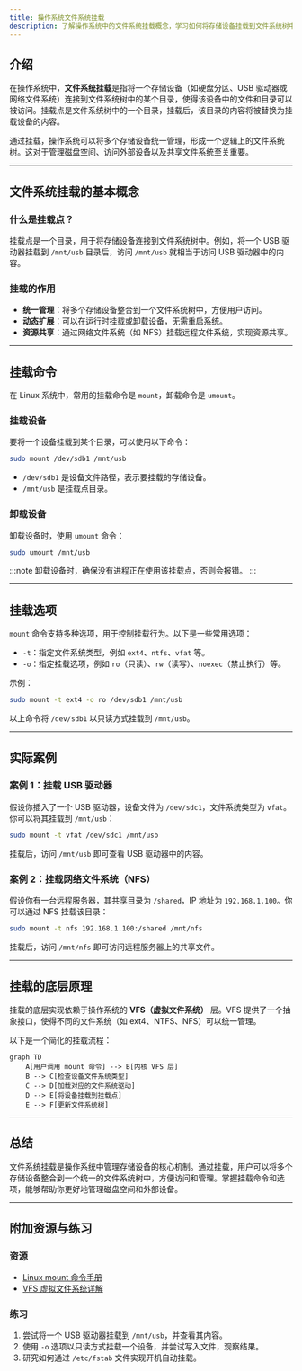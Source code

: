 ```yaml
---
title: 操作系统文件系统挂载
description: 了解操作系统中的文件系统挂载概念，学习如何将存储设备挂载到文件系统树中，并掌握相关命令和实际应用场景。
---
```


## 介绍

在操作系统中，**文件系统挂载**是指将一个存储设备（如硬盘分区、USB 驱动器或网络文件系统）连接到文件系统树中的某个目录，使得该设备中的文件和目录可以被访问。挂载点是文件系统树中的一个目录，挂载后，该目录的内容将被替换为挂载设备的内容。

通过挂载，操作系统可以将多个存储设备统一管理，形成一个逻辑上的文件系统树。这对于管理磁盘空间、访问外部设备以及共享文件系统至关重要。

---

## 文件系统挂载的基本概念

### 什么是挂载点？

挂载点是一个目录，用于将存储设备连接到文件系统树中。例如，将一个 USB 驱动器挂载到 `/mnt/usb` 目录后，访问 `/mnt/usb` 就相当于访问 USB 驱动器中的内容。

### 挂载的作用

- **统一管理**：将多个存储设备整合到一个文件系统树中，方便用户访问。
- **动态扩展**：可以在运行时挂载或卸载设备，无需重启系统。
- **资源共享**：通过网络文件系统（如 NFS）挂载远程文件系统，实现资源共享。

---

## 挂载命令

在 Linux 系统中，常用的挂载命令是 `mount`，卸载命令是 `umount`。

### 挂载设备

要将一个设备挂载到某个目录，可以使用以下命令：

```bash
sudo mount /dev/sdb1 /mnt/usb
```

- `/dev/sdb1` 是设备文件路径，表示要挂载的存储设备。
- `/mnt/usb` 是挂载点目录。

### 卸载设备

卸载设备时，使用 `umount` 命令：

```bash
sudo umount /mnt/usb
```

:::note
卸载设备时，确保没有进程正在使用该挂载点，否则会报错。
:::

---

## 挂载选项

`mount` 命令支持多种选项，用于控制挂载行为。以下是一些常用选项：

- `-t`：指定文件系统类型，例如 `ext4`、`ntfs`、`vfat` 等。
- `-o`：指定挂载选项，例如 `ro`（只读）、`rw`（读写）、`noexec`（禁止执行）等。

示例：

```bash
sudo mount -t ext4 -o ro /dev/sdb1 /mnt/usb
```

以上命令将 `/dev/sdb1` 以只读方式挂载到 `/mnt/usb`。

---

## 实际案例

### 案例 1：挂载 USB 驱动器

假设你插入了一个 USB 驱动器，设备文件为 `/dev/sdc1`，文件系统类型为 `vfat`。你可以将其挂载到 `/mnt/usb`：

```bash
sudo mount -t vfat /dev/sdc1 /mnt/usb
```

挂载后，访问 `/mnt/usb` 即可查看 USB 驱动器中的内容。

### 案例 2：挂载网络文件系统（NFS）

假设你有一台远程服务器，其共享目录为 `/shared`，IP 地址为 `192.168.1.100`。你可以通过 NFS 挂载该目录：

```bash
sudo mount -t nfs 192.168.1.100:/shared /mnt/nfs
```

挂载后，访问 `/mnt/nfs` 即可访问远程服务器上的共享文件。

---

## 挂载的底层原理

挂载的底层实现依赖于操作系统的 **VFS（虚拟文件系统）** 层。VFS 提供了一个抽象接口，使得不同的文件系统（如 ext4、NTFS、NFS）可以统一管理。

以下是一个简化的挂载流程：

```mermaid
graph TD
    A[用户调用 mount 命令] --> B[内核 VFS 层]
    B --> C[检查设备文件系统类型]
    C --> D[加载对应的文件系统驱动]
    D --> E[将设备挂载到挂载点]
    E --> F[更新文件系统树]
```

---

## 总结

文件系统挂载是操作系统中管理存储设备的核心机制。通过挂载，用户可以将多个存储设备整合到一个统一的文件系统树中，方便访问和管理。掌握挂载命令和选项，能够帮助你更好地管理磁盘空间和外部设备。

---

## 附加资源与练习

### 资源
- [Linux mount 命令手册](https://man7.org/linux/man-pages/man8/mount.8.html)
- [VFS 虚拟文件系统详解](https://www.kernel.org/doc/html/latest/filesystems/vfs.html)

### 练习
1. 尝试将一个 USB 驱动器挂载到 `/mnt/usb`，并查看其内容。
2. 使用 `-o` 选项以只读方式挂载一个设备，并尝试写入文件，观察结果。
3. 研究如何通过 `/etc/fstab` 文件实现开机自动挂载。
